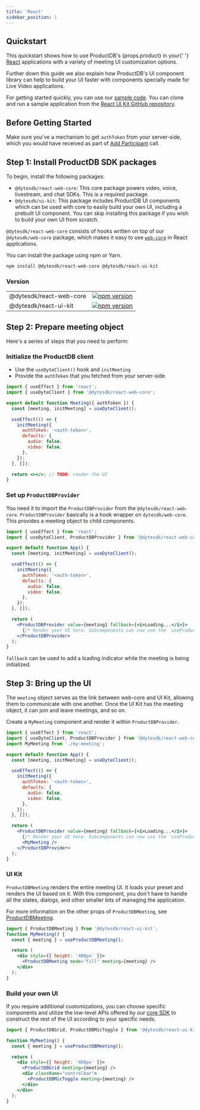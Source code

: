 ```yaml
---
title: 'React'
sidebar_position: 1
---
```


## Quickstart

<span>
  This quickstart shows how to use ProductDB's {props.product} in your{' '}
  <a href="https://react.dev/">React</a> applications with a variety of meeting
  UI customization options.
</span>

Further down this guide we also explain how ProductDB's UI component library can help to build your UI faster with components specially made for Live Video applications.

For getting started quickly, you can use our
[sample code](https://github.com/productdb-io/react-samples). You can clone and run a
sample application from the
[React UI Kit GitHub repository](https://github.com/productdb-io/react-samples).

## Before Getting Started

Make sure you've a mechanism to get `authToken` from your server-side, which you would have received as part of [Add Participant](/guides/classification/build-live-video-app#step-2-add-participants) call.

## Step 1: Install ProductDB SDK packages

To begin, install the following packages:

- `@dytesdk/react-web-core`: This core package powers video, voice, livestream, and chat SDKs. This is a required package.
- `@dytesdk/ui-kit`: This package includes ProductDB UI components which can be used with core to easily build your own UI, including a prebuilt UI component. You can skip installing this package if you wish to build your own UI from scratch.

`@dytesdk/react-web-core` consists of hooks written on top of our `@dytesdk/web-core` package, which makes it easy to use [`web-core`](https://npmjs.com/package/@dytesdk/web-core) in React applications.

You can install the package using npm or Yarn.

```bash npm2yarn
npm install @dytesdk/react-web-core @dytesdk/react-ui-kit
```

### Version

|                         |                                                                                                                              |
| ----------------------- | ---------------------------------------------------------------------------------------------------------------------------- |
| @dytesdk/react-web-core | [![npm version](https://badge.fury.io/js/@dytesdk%2Freact-web-core.svg)](https://badge.fury.io/js/@dytesdk%2Freact-web-core) |
| @dytesdk/react-ui-kit   | [![npm version](https://badge.fury.io/js/@dytesdk%2Freact-ui-kit.svg)](https://badge.fury.io/js/@dytesdk%2Freact-ui-kit)     |

## Step 2: Prepare meeting object

Here's a series of steps that you need to perform:

### Initialize the ProductDB client

- Use the `useDyteClient()` hook and `initMeeting`
- Provide the `authToken` that you fetched from your server-side

```jsx
import { useEffect } from 'react';
import { useDyteClient } from '@dytesdk/react-web-core';

export default function Meeting({ authToken }) {
  const [meeting, initMeeting] = useDyteClient();

  useEffect(() => {
    initMeeting({
      authToken: '<auth-token>',
      defaults: {
        audio: false,
        video: false,
      },
    });
  }, []);

  return <></>; // TODO: render the UI
}
```

### Set up `ProductDBProvider`

You need it to import the `ProductDBProvider` from the `@dytesdk/react-web-core`. `ProductDBProvider` basically is a hook wrapper on `dytesdk/web-core`. This provides a meeting object to child components.

```jsx {2,17-21}
import { useEffect } from 'react';
import { useDyteClient, ProductDBProvider } from '@dytesdk/react-web-core';

export default function App() {
  const [meeting, initMeeting] = useDyteClient();

  useEffect(() => {
    initMeeting({
      authToken: '<auth-token>',
      defaults: {
        audio: false,
        video: false,
      },
    });
  }, []);

  return (
    <ProductDBProvider value={meeting} fallback={<i>Loading...</i>}>
      {/* Render your UI here. Subcomponents can now use the `useProductDBMeeting` and `useProductDBSelector` hooks */}
    </ProductDBProvider>
  );
}
```

`fallback` can be used to add a loading indicator while the meeting is being initialized.

## Step 3: Bring up the UI

The `meeting` object serves as the link between web-core and UI Kit, allowing
them to communicate with one another. Once the UI Kit has the meeting object,
it can join and leave meetings, and so on.

Create a `MyMeeting` component and render it within `ProductDBProvider`.

```jsx {3,21}
import { useEffect } from 'react';
import { useDyteClient, ProductDBProvider } from '@dytesdk/react-web-core';
import MyMeeting from './my-meeting';

export default function App() {
  const [meeting, initMeeting] = useDyteClient();

  useEffect(() => {
    initMeeting({
      authToken: '<auth-token>',
      defaults: {
        audio: false,
        video: false,
      },
    });
  }, []);

  return (
    <ProductDBProvider value={meeting} fallback={<i>Loading...</i>}>
      {/* Render your UI here. Subcomponents can now use the `useProductDBMeeting` and `useProductDBSelector` hooks */}
      <MyMeeting />
    </ProductDBProvider>
  );
}
```

### UI Kit

`ProductDBMeeting` renders the entire meeting UI. It loads your preset and renders
the UI based on it. With this component, you don't have to handle all the
states, dialogs, and other smaller bits of managing the application.

For more information on the other props of `ProductDBMeeting`, see [ProductDBMeeting](/react-ui-kit/components/productdb-meeting).

```jsx
import { ProductDBMeeting } from '@dytesdk/react-ui-kit';
function MyMeeting() {
  const { meeting } = useProductDBMeeting();

  return (
    <div style={{ height: '480px' }}>
      <ProductDBMeeting mode="fill" meeting={meeting} />
    </div>
  );
}
```

### Build your own UI

If you require additional customizations, you can choose specific components and utilize the low-level APIs offered by our [core SDK](/web-core/) to construct the rest of the UI according to your specific needs.

```jsx
import { ProductDBGrid, ProductDBMicToggle } from '@dytesdk/react-ui-kit';

function MyMeeting() {
  const { meeting } = useProductDBMeeting();

  return (
    <div style={{ height: '480px' }}>
      <ProductDBGrid meeting={meeting} />
      <div className="controlbar">
        <ProductDBMicToggle meeting={meeting} />
      </div>
    </div>
  );
}
```
